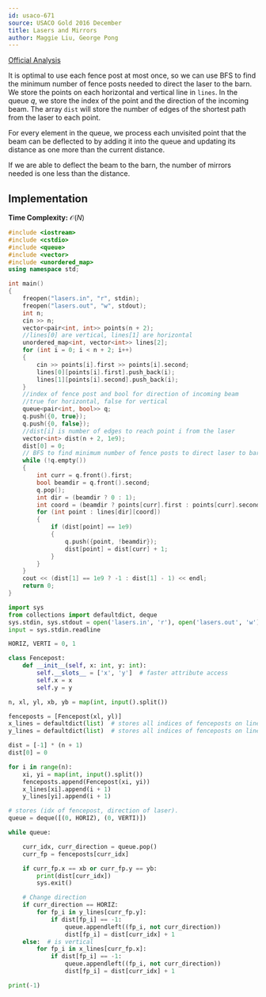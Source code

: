 ```yaml
---
id: usaco-671
source: USACO Gold 2016 December
title: Lasers and Mirrors
author: Maggie Liu, George Pong
---
```


[Official Analysis](http://www.usaco.org/current/data/sol_lasers_gold_dec16.html)

It is optimal to use each fence post at most once, so we can use BFS to find the
minimum number of fence posts needed to direct the laser to the barn. We store
the points on each horizontal and vertical line in $\texttt{lines}$. In the
queue $q$, we store the index of the point and the direction of the incoming
beam. The array $\texttt{dist}$ will store the number of edges of the shortest
path from the laser to each point.

For every element in the queue, we process each unvisited point that the beam
can be deflected to by adding it into the queue and updating its distance as one
more than the current distance.

If we are able to deflect the beam to the barn, the number of mirrors needed is
one less than the distance.

## Implementation

**Time Complexity:** $\mathcal{O}(N)$

<LanguageSection>

<CPPSection>

```cpp
#include <iostream>
#include <cstdio>
#include <queue>
#include <vector>
#include <unordered_map>
using namespace std;

int main()
{
	freopen("lasers.in", "r", stdin);
	freopen("lasers.out", "w", stdout);
	int n;
	cin >> n;
	vector<pair<int, int>> points(n + 2);
	//lines[0] are vertical, lines[1] are horizontal
	unordered_map<int, vector<int>> lines[2];
	for (int i = 0; i < n + 2; i++)
	{
		cin >> points[i].first >> points[i].second;
		lines[0][points[i].first].push_back(i);
		lines[1][points[i].second].push_back(i);
	}
	//index of fence post and bool for direction of incoming beam
	//true for horizontal, false for vertical
	queue<pair<int, bool>> q;
	q.push({0, true});
	q.push({0, false});
	//dist[i] is number of edges to reach point i from the laser
	vector<int> dist(n + 2, 1e9);
	dist[0] = 0;
	// BFS to find minimum number of fence posts to direct laser to barn
	while (!q.empty())
	{
		int curr = q.front().first;
		bool beamdir = q.front().second;
		q.pop();
		int dir = (beamdir ? 0 : 1);
		int coord = (beamdir ? points[curr].first : points[curr].second);
		for (int point : lines[dir][coord])
		{
			if (dist[point] == 1e9)
			{
				q.push({point, !beamdir});
				dist[point] = dist[curr] + 1;
			}
		}
	}
	cout << (dist[1] == 1e9 ? -1 : dist[1] - 1) << endl;
	return 0;
}
```

</CPPSection>

<PySection>

```py
import sys
from collections import defaultdict, deque
sys.stdin, sys.stdout = open('lasers.in', 'r'), open('lasers.out', 'w')
input = sys.stdin.readline

HORIZ, VERTI = 0, 1

class Fencepost:
	def __init__(self, x: int, y: int):
		self.__slots__ = ['x', 'y']  # faster attribute access
		self.x = x
		self.y = y

n, xl, yl, xb, yb = map(int, input().split())

fenceposts = [Fencepost(xl, yl)]
x_lines = defaultdict(list)  # stores all indices of fenceposts on line x = key
y_lines = defaultdict(list)  # stores all indices of fenceposts on line y = key

dist = [-1] * (n + 1)
dist[0] = 0

for i in range(n):
	xi, yi = map(int, input().split())
	fenceposts.append(Fencepost(xi, yi))
	x_lines[xi].append(i + 1)
	y_lines[yi].append(i + 1)

# stores (idx of fencepost, direction of laser).
queue = deque([(0, HORIZ), (0, VERTI)])

while queue:

	curr_idx, curr_direction = queue.pop()
	curr_fp = fenceposts[curr_idx]

	if curr_fp.x == xb or curr_fp.y == yb:
		print(dist[curr_idx])
		sys.exit()

	# Change direction
	if curr_direction == HORIZ:
		for fp_i in y_lines[curr_fp.y]:
			if dist[fp_i] == -1:
				queue.appendleft((fp_i, not curr_direction))
				dist[fp_i] = dist[curr_idx] + 1
	else:  # is vertical
		for fp_i in x_lines[curr_fp.x]:
			if dist[fp_i] == -1:
				queue.appendleft((fp_i, not curr_direction))
				dist[fp_i] = dist[curr_idx] + 1

print(-1)
```

</PySection>

</LanguageSection>
